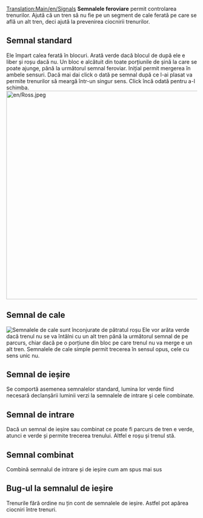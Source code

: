 [[Translation:Main/en/Signals]]{{ro/Tabelul de conținut}}
'''Semnalele feroviare''' permit controlarea trenurilor. Ajută că un tren să nu fie pe un segment de cale ferată pe care se află un alt tren, deci ajută la prevenirea ciocnirii trenurilor.

== Semnal standard ==
Ele împart calea ferată în blocuri. Arată verde dacă blocul de după ele e liber și roșu dacă nu. Un bloc e alcătuit din toate porțiunile de șină la care se poate ajunge, până la următorul semnal feroviar. Inițial permit mergerea în ambele sensuri. Dacă mai dai click o dată pe semnal după ce l-ai plasat va permite trenurilor să meargă într-un singur sens. Click încă odată pentru a-l schimba.
[[File:en/Ross.jpeg|thumb|center|550px]]

== Semnal de cale ==
[[File:en/Yapp signalgui.png|thumb|right|Semnalele de cale sunt înconjurate de pătratul roșu]]
Ele vor arăta verde dacă trenul nu se va întâlni cu un alt tren până la următorul semnal de pe parcurs, chiar dacă pe o porțiune din bloc pe care trenul nu va merge e un alt tren.
Semnalele de cale simple permit trecerea în sensul opus, cele cu sens unic nu.
== Semnal de ieșire ==
Se comportă asemenea semnalelor standard, lumina lor verde fiind necesară declanșării luminii verzi la semnalele de intrare și cele combinate.
== Semnal de intrare ==
Dacă un semnal de ieșire sau combinat ce poate fi parcurs de tren e verde, atunci e verde și permite trecerea trenului. Altfel e roșu și trenul stă.
== Semnal combinat ==
Combină semnalul de intrare și de ieșire cum am spus mai sus
== Bug-ul la semnalul de ieșire ==
Trenurile fără ordine nu țin cont de semnalele de ieșire. Astfel pot apărea ciocniri între trenuri.